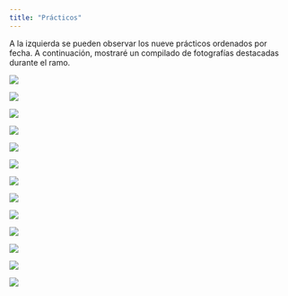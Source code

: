 ```yaml
---
title: "Prácticos"
---
```


A la izquierda se pueden observar los nueve prácticos ordenados por fecha. A continuación, mostraré un compilado de fotografías destacadas durante el ramo.

::: {layout-ncol=2}

![](recursos/destacadas/1733028536134.jpg)

![](recursos/destacadas/1733107446489.jpg)

:::

::: {layout-ncol=2}

![](recursos/destacadas/1733002892437.jpg)

![](recursos/destacadas/1733002892426.jpg)

![](recursos/destacadas/1733002359799.jpg)

![](recursos/destacadas/1733001977489.jpg)

:::

::: {layout-ncol=1}

![](recursos/destacadas/1733003553294.jpg)

![](recursos/destacadas/1733003553204.jpg)

![](recursos/destacadas/1733003553175.jpg)

![](recursos/destacadas/1733003553348.jpg)

:::

::: {layout-ncol=2}

![](recursos/destacadas/deldia.jpg)

![](recursos/destacadas/WhatsApp Image 2024-12-03 at 08.36.07.jpeg)
:::

![](recursos/destacadas/1733107446873.jpg)